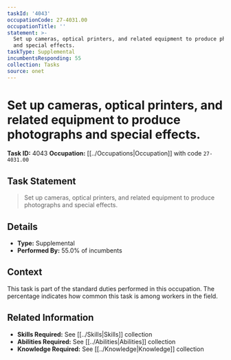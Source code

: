 ```yaml
---
taskId: '4043'
occupationCode: 27-4031.00
occupationTitle: ''
statement: >-
  Set up cameras, optical printers, and related equipment to produce photographs
  and special effects.
taskType: Supplemental
incumbentsResponding: 55
collection: Tasks
source: onet
---
```

# Set up cameras, optical printers, and related equipment to produce photographs and special effects.

**Task ID:** 4043
**Occupation:** [[../Occupations|Occupation]] with code `27-4031.00`

## Task Statement

> Set up cameras, optical printers, and related equipment to produce photographs and special effects.

## Details

- **Type:** Supplemental
- **Performed By:** 55.0% of incumbents

## Context

This task is part of the standard duties performed in this occupation. The percentage indicates how common this task is among workers in the field.

## Related Information

- **Skills Required:** See [[../Skills|Skills]] collection
- **Abilities Required:** See [[../Abilities|Abilities]] collection
- **Knowledge Required:** See [[../Knowledge|Knowledge]] collection
